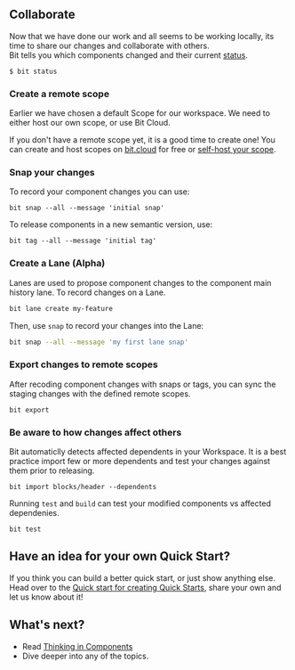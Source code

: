 ## Collaborate

Now that we have done our work and all seems to be working locally, its time to share our changes and collaborate with others.  
Bit tells you which components changed and their current [status](/workspace/workspace-status).

```
$ bit status
```

### Create a remote scope

Earlier we have chosen a default Scope for our workspace. We need to either host our own scope, or use Bit Cloud.

If you don't have a remote scope yet, it is a good time to create one! You can create and host scopes on [bit.cloud](https://bit.cloud) for free
or [self-host your scope](/scope/running-a-scope-server).

### Snap your changes
To record your component changes you can use:
```
bit snap --all --message 'initial snap'
```

To release components in a new semantic version, use:

```
bit tag --all --message 'initial tag'
```

### Create a Lane (Alpha)
Lanes are used to propose component changes to the component main history lane. 
To record changes on a Lane. 

```bash
bit lane create my-feature
```

Then, use `snap` to record your changes into the Lane:

```bash 
bit snap --all --message 'my first lane snap'
```

### Export changes to remote scopes
After recoding component changes with snaps or tags, you can sync the staging changes with the defined remote scopes.

```
bit export
```

### Be aware to how changes affect others

Bit automaticlly detects affected dependents in your Workspace. It is a best practice import few or more dependents and test
your changes against them prior to releasing.

```
bit import blocks/header --dependents
```

Running `test` and `build` can test your modified components vs affected dependenies. 
```
bit test
```

<!-- ### Merge -->

## Have an idea for your own Quick Start?

If you think you can build a better quick start, or just show anything else. Head over to the 
[Quick start for creating Quick Starts](/quick-start/quick-start), share your own and let us know about it! 

## What's next?

- Read [Thinking in Components](/)
- Dive deeper into any of the topics.
